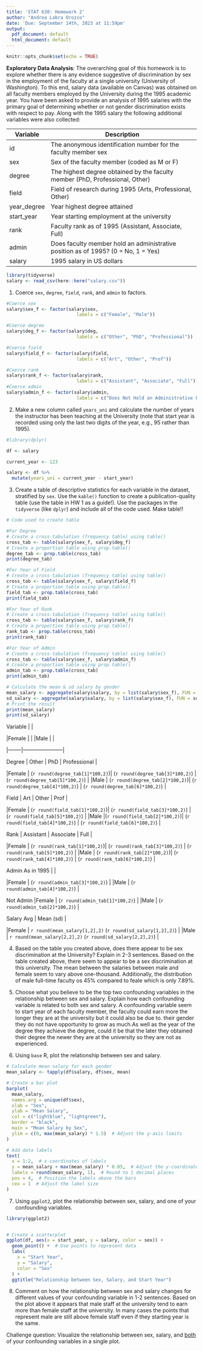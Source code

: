 ```yaml
---
title: 'STAT 630: Homework 2'
author: "Andrea Labra Orozco"
date: 'Due: September 14th, 2023 at 11:59pm'
output:
  pdf_document: default
  html_document: default
---
```


```r
knitr::opts_chunk$set(echo = TRUE)
```

**Exploratory Data Analysis**: The overarching goal of this homework is to explore whether there is any evidence suggestive of discrimination by sex in the employment of the faculty at a single university (University of Washington). To this end, salary data (available on Canvas) was obtained on all faculty members employed by the University during the 1995 academic year. You have been asked to provide an analysis of 1995 salaries with the primary goal of determining whether or not gender discrimination exists with respect to pay. Along with the 1995 salary the following additional variables were also collected:

| Variable    | Description                                                                   |
|-------------|-------------------------------------------------------------------------------|
| id          | The anonymous identification number for the faculty member sex                |
| sex         | Sex of the faculty member (coded as M or F)                                   |
| degree      | The highest degree obtained by the faculty member (PhD, Professional, Other)  |
| field       | Field of research during 1995 (Arts, Professional, Other)                     |
| year_degree | Year highest degree attained                                                  |
| start_year  | Year starting employment at the university                                    |
| rank        | Faculty rank as of 1995 (Assistant, Associate, Full)                          |
| admin       | Does faculty member hold an administrative position as of 1995? (0 = No, 1 = Yes) |
| salary      | 1995 salary in US dollars                                                     |

```r
library(tidyverse)
salary <- read_csv(here::here("salary.csv"))
```

1. Coerce `sex`, `degree`, `field`, `rank`, and `admin` to factors.

```r

#Coerce sex 
salary$sex_f <- factor(salary$sex,
                          labels = c("Female", "Male"))

#Coerce degree
salary$deg_f <- factor(salary$deg,
                          labels = c("Other", "PhD", "Professional"))

#Coerce field
salary$field_f <- factor(salary$field,
                          labels = c("Art", "Other", "Prof"))

#Coerce rank
salary$rank_f <- factor(salary$rank,
                          labels = c("Assistant", "Associate", "Full"))
#Coerce admin
salary$admin_f <- factor(salary$admin,
                          labels = c("Does Not Hold an Administrative Position as in1995","Hold an Administrative Position as in1995" ))


```

2. Make a new column called `years_uni` and calculate the number of years the instructor has been teaching at the University (note that start year is recorded using only the last two digits of the year, e.g., 95 rather than 1995).

```r
#library(dplyr)

df <- salary

current_year <- 123

salary <- df %>%
  mutate(years_uni = current_year - start_year)


```

3. Create a table of descriptive statistics for each variable in the dataset, stratified by `sex`. Use the `kable()` function to create a publication-quality table (use the table in HW 1 as a guide!). Use the packages in the `tidyverse` (like `dplyr`) and include all of the code used.
Make table!!


```r
# Code used to create table

#For Degree 
# Create a cross-tabulation (frequency table) using table()
cross_tab <- table(salary$sex_f, salary$deg_f)
# Create a proportion table using prop.table()
degree_tab <- prop.table(cross_tab)
print(degree_tab)

#For Year of Field  
# Create a cross-tabulation (frequency table) using table()
cross_tab <- table(salary$sex_f, salary$field_f)
# Create a proportion table using prop.table()
field_tab <- prop.table(cross_tab)
print(field_tab)

#For Year of Rank   
# Create a cross-tabulation (frequency table) using table()
cross_tab <- table(salary$sex_f, salary$rank_f)
# Create a proportion table using prop.table()
rank_tab <- prop.table(cross_tab)
print(rank_tab)

#For Year of Admin   
# Create a cross-tabulation (frequency table) using table()
cross_tab <- table(salary$sex_f, salary$admin_f)
# Create a proportion table using prop.table()
admin_tab <- prop.table(cross_tab)
print(admin_tab)

# Calculate the mean & sd salary by gender
mean_salary <- aggregate(salary$salary, by = list(salary$sex_f), FUN = mean)
sd_salary <- aggregate(salary$salary, by = list(salary$sex_f), FUN = sd)
# Print the result
print(mean_salary)
print(sd_salary)


```

| Variable |  |
|Female |  |
|Male |  |

|--------|-----------------------|

| Degree | Other | PhD | Professional |
|Female | (`r round(degree_tab[1]*100,2)`)| (`r round(degree_tab[3]*100,2)`) | (`r round(degree_tab[5]*100,2)`) | 
|Male | (`r round(degree_tab[2]*100,2)`)| (`r round(degree_tab[4]*100,2)`) | (`r round(degree_tab[6]*100,2)`) | 


| Field | Art | Other | Prof |
|Female | (`r round(field_tab[1]*100,2)`)| (`r round(field_tab[3]*100,2)`) | (`r round(field_tab[5]*100,2)`) |
|Male |(`r round(field_tab[2]*100,2)`)| (`r round(field_tab[4]*100,2)`) | (`r round(field_tab[6]*100,2)`)  |


| Rank | Assistant | Associate | Full |
|Female | (`r round(rank_tab[1]*100,2)`)| (`r round(rank_tab[3]*100,2)`) | (`r round(rank_tab[5]*100,2)`) |
|Male | (`r round(rank_tab[2]*100,2)`)| (`r round(rank_tab[4]*100,2)`) | (`r round(rank_tab[6]*100,2)`) |

| Admin As in 1995  |   |
|Female | (`r round(admin_tab[3]*100,2)`) |
|Male | (`r round(admin_tab[4]*100,2)`)  |

Not Admin 
|Female | (`r round(admin_tab[1]*100,2)`) |
|Male | (`r round(admin_tab[2]*100,2)`) |


| Salary Avg | Mean (sd) |
|Female  | `r round(mean_salary[1,2],2)` (`r round(sd_salary[1,2],2)`)  |
|Male | `r round(mean_salary[2,2],2)` (`r round(sd_salary[2,2],2)`)  |


4. Based on the table you created above, does there appear to be sex discrimination at the University? Explain in 2-3 sentences.
Based on the table created above, there seem to appear to be a sex discrimination at this university. The mean between the salaries between male and female seem to vary above one-thousand. Additionally, the distribution of male full-time faculty os 45% compared to feale which is only 7.89%. 


5. Choose what you believe to be the top two confounding variables in the relationship between sex and salary. Explain how each confounding variable is related to both sex and salary.
A confounding variable seem to start year of each faculty member, the faculty could earn more the longer they are at the university but it could also be due to. their gender they do not have opportunity to grow as much.As well as the year of the degree they achieve the degree, could it be that the later they obtained their degree the newer they are at the university so they are not as experienced.


6. Using `base` R, plot the relationship between sex and salary.

```r

# Calculate mean salary for each gender
mean_salary <- tapply(df$salary, df$sex, mean)

# Create a bar plot
barplot(
  mean_salary, 
  names.arg = unique(df$sex),
  xlab = "Sex", 
  ylab = "Mean Salary",
  col = c("lightblue", "lightgreen"),
  border = "black",
  main = "Mean Salary by Sex",
  ylim = c(0, max(mean_salary) * 1.5)  # Adjust the y-axis limits
)

# Add data labels
text(
  x = 1:2,  # x-coordinates of labels
  y = mean_salary + max(mean_salary) * 0.05,  # Adjust the y-coordinate for label placement
  labels = round(mean_salary, 1),  # Round to 1 decimal places
  pos = 4,  # Position the labels above the bars
  cex = 1  # Adjust the label size
)

```


7. Using `ggplot2`, plot the relationship between sex, salary, and one of your confounding variables. 

```r
library(ggplot2)


# Create a scatterplot
ggplot(df, aes(x = start_year, y = salary, color = sex)) +
  geom_point() +  # Use points to represent data
  labs(
    x = "Start Year",
    y = "Salary",
    color = "Sex"
  ) +
  ggtitle("Relationship between Sex, Salary, and Start Year")


```


8. Comment on how the relationship between sex and salary changes for different values of your confounding variable in 1-2 sentences.
Based on the plot above it appears that male staff at the university tend to earn more than female staff at the university. In many cases the points that represent male are still above female staff even if they starting year is the same. 


Challenge question: Visualize the relationship between sex, salary, and [both]{.underline} of your confounding variables in a single plot.
